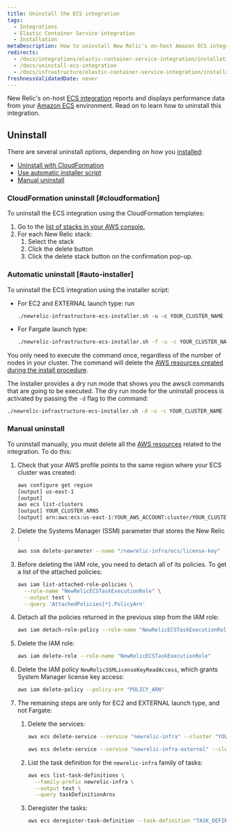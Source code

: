 ```yaml
---
title: Uninstall the ECS integration
tags:
  - Integrations
  - Elastic Container Service integration
  - Installation
metaDescription: How to uninstall New Relic's on-host Amazon ECS integration.
redirects:
  - /docs/integrations/elastic-container-service-integration/installation/uninstall-ecs-integration
  - /docs/uninstall-ecs-integration
  - /docs/infrastructure/elastic-container-service-integration/installation/uninstall-ecs-integration
freshnessValidatedDate: never
---
```


New Relic's on-host [ECS integration](/docs/introduction-amazon-ecs-integration) reports and displays performance data from your [Amazon ECS](https://docs.aws.amazon.com/ecs/index.html) environment. Read on to learn how to uninstall this integration.

## Uninstall

There are several uninstall options, depending on how you [installed](/docs/install-ecs-integration#install-ec2):

* [Uninstall with CloudFormation](#cloudformation)
* [Use automatic installer script](#auto-installer)
* [Manual uninstall](#manual-uninstall)

### CloudFormation uninstall [#cloudformation]

To uninstall the ECS integration using the CloudFormation templates:

1. Go to the [list of stacks in your AWS console.](https://console.aws.amazon.com/cloudformation/home?#/stacks?filteringText=&filteringStatus=active&viewNested=true&hideStacks=false)
2. For each New Relic stack:
   1. Select the stack
   2. Click the delete button
   3. Click the delete stack button on the confirmation pop-up.

### Automatic uninstall [#auto-installer]

To uninstall the ECS integration using the installer script:

* For EC2 and EXTERNAL launch type: run

  ```ah
  ./newrelic-infrastructure-ecs-installer.sh -u -c YOUR_CLUSTER_NAME
  ```
* For Fargate launch type:

  ```sh
  ./newrelic-infrastructure-ecs-installer.sh -f -u -c YOUR_CLUSTER_NAME
  ```

You only need to execute the command once, regardless of the number of nodes in your cluster. The command will delete the [AWS resources created during the install procedure](/docs/install-ecs-integration#aws-resources).

The installer provides a dry run mode that shows you the awscli commands that are going to be executed. The dry run mode for the uninstall process is activated by passing the `-d` flag to the command:

```sh
./newrelic-infrastructure-ecs-installer.sh -d -u -c YOUR_CLUSTER_NAME
```

### Manual uninstall

To uninstall manually, you must delete all the [AWS resources](/docs/install-ecs-integration#aws-resources) related to the integration. To do this:

1. Check that your AWS profile points to the same region where your ECS cluster was created:

   ```sh
   aws configure get region
   [output] us-east-1
   [output] 
   aws ecs list-clusters
   [output] YOUR_CLUSTER_ARNS	
   [output] arn:aws:ecs:us-east-1:YOUR_AWS_ACCOUNT:cluster/YOUR_CLUSTER
   ```
2. Delete the Systems Manager (SSM) parameter that stores the New Relic <InlinePopover type="licenseKey"/>:

   ```sh
   aws ssm delete-parameter --name "/newrelic-infra/ecs/license-key"
   ```
3. Before deleting the IAM role, you need to detach all of its policies. To get a list of the attached policies:

   ```sh
   aws iam list-attached-role-policies \
     --role-name "NewRelicECSTaskExecutionRole" \
     --output text \
     --query 'AttachedPolicies[*].PolicyArn'
   ```
4. Detach all the policies returned in the previous step from the IAM role:

   ```sh
   aws iam detach-role-policy --role-name "NewRelicECSTaskExecutionRole" --policy-arn "POLICY_ARN"
   ```
5. Delete the IAM role:

   ```sh
   aws iam delete-role --role-name "NewRelicECSTaskExecutionRole"
   ```
6. Delete the IAM policy `NewRelicSSMLicenseKeyReadAccess`, which grants System Manager license key access:

   ```sh
   aws iam delete-policy --policy-arn "POLICY_ARN"
   ```
7. The remaining steps are only for EC2 and EXTERNAL launch type, and not Fargate:

   1. Delete the services:

      ```sh
      aws ecs delete-service --service "newrelic-infra" --cluster "YOUR_CLUSTER_NAME"
      ```

      ```sh
      aws ecs delete-service --service "newrelic-infra-external" --cluster "YOUR_CLUSTER_NAME"
      ```
   2. List the task definition for the `newrelic-infra` family of tasks:

      ```sh
      aws ecs list-task-definitions \
        --family-prefix newrelic-infra \
        --output text \
        --query taskDefinitionArns
      ```
   3. Deregister the tasks:

      ```sh
      aws ecs deregister-task-definition --task-definition "TASK_DEFINITION_ARN"
      ```
